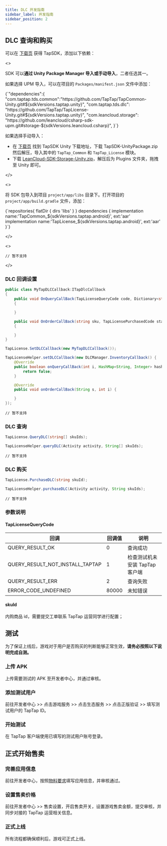 ```yaml
---
title: DLC 开发指南
sidebar_label: 开发指南
sidebar_position: 2
---
```



## DLC 查询和购买

可以在 [下载页](/tap-download) 获得 TapSDK，添加以下依赖：

<MultiLang>

<>

SDK 可以**通过 Unity Package Manager 导入或手动导入**，二者任选其一。

如果选择 UPM 导入，可以在项目的 `Packages/manifest.json` 文件中添加：

<CodeBlock className="json">
  {`"dependencies":{
    "com.taptap.tds.common":"https://github.com/TapTap/TapCommon-Unity.git#${sdkVersions.taptap.unity}",
    "com.taptap.tds.dlc": "https://github.com/TapTap/TapLicense-Unity.git#${sdkVersions.taptap.unity}",
    "com.leancloud.storage": "https://github.com/leancloud/csharp-sdk-upm.git#storage-${sdkVersions.leancloud.csharp}",
}`}
</CodeBlock>

如果选择手动导入：

- 在 [下载页](/tap-download) 找到 TapSDK Unity 下载地址，下载 TapSDK-UnityPackage.zip 然后解压，导入其中的 `TapTap_Common` 和 `TapTap_License` 模块。
- 下载 [LeanCloud-SDK-Storage-Unity.zip](https://github.com/leancloud/csharp-sdk/releases)，解压后为 Plugins 文件夹，拖拽至 Unity 即可。

</>

<>

将 SDK 包导入到项目 `project/app/libs` 目录下。打开项目的 `project/app/build.gradle` 文件，添加：

<CodeBlock className="groovy">
  {`repositories{
    flatDir {  
        dirs 'libs'  
    }  
}  
dependencies {
    implementation name:'TapCommon_${sdkVersions.taptap.android}', ext:'aar'
    implementation name:'TapLicense_${sdkVersions.taptap.android}', ext:'aar'
}`}
</CodeBlock>

</>

<>

```objc
// 暂不支持
```

</>

</MultiLang>

### DLC 回调设置

<MultiLang>

```cs
public class MyTapDLCCallback:ITapDlcCallback
{
    public void OnQueryCallBack(TapLicenseQueryCode code, Dictionary<string, object> queryList)
    {

    }

    public void OnOrderCallBack(string sku, TapLicensePurchasedCode status)
    {

    }
}

TapLicense.SetDLCCallback(new MyTapDLCCallback());
```

```java
TapLicenseHelper.setDLCCallback(new DLCManager.InventoryCallback() {
    @Override
    public boolean onQueryCallBack(int i, HashMap<String, Integer> hashMap) {
        return false;
    }

    @Override
    public void onOrderCallBack(String s, int i) {

    }
});
```

```objc
// 暂不支持
```

</MultiLang>

### DLC 查询

<MultiLang>

```cs
TapLicense.QueryDLC(string[] skuIds);
```

```java
TapLicenseHelper.queryDLC(Activity activity, String[] skuIds);
```

```objc
// 暂不支持
```

</MultiLang>

### DLC 购买

<MultiLang>

```cs
TapLicense.PurchaseDLC(string skuId);
```

```java
TapLicenseHelper.purchaseDLC(Activity activity, String skuIds);
```

```objc
// 暂不支持
```

</MultiLang>

### 参数说明

#### TapLicenseQueryCode

| 回调                            | 回调值 | 说明                           |
| ------------------------------- | ------ | ------------------------------ |
| QUERY_RESULT_OK                 | 0      | 查询成功                       |
| QUERY_RESULT_NOT_INSTALL_TAPTAP | 1      | 检查测试机未安装 TapTap 客户端 |
| QUERY_RESULT_ERR                | 2      | 查询失败                       |
| ERROR_CODE_UNDEFINED            | 80000  | 未知错误                       |

#### skuId

内购商品 id，需要提交工单联系 TapTap 运营同学进行配置；

## 测试

为了保证上线后，游戏对于用户是否购买的判断能够正常生效，**请务必按照以下说明完成自测。**

### 上传 APK

上传需要测试的 APK 至开发者中心，并通过审核。

### 添加测试用户

前往开发者中心 >> 点击<Blue>游戏服务</Blue> >> 点击<Blue>生态服务</Blue> >> 点击<Blue>正版验证</Blue> >> 填写测试用户的 TapTap ID。

### 开始测试

在 TapTap 客户端使用已填写的测试用户账号登录。

## 正式开始售卖

### 完善应用信息

前往开发者中心，按照[物料要求](/store/store-material/)填写应用信息，并审核通过。

### 设置售卖价格

前往开发者中心 >> <Blue>售卖设置</Blue>，开启售卖开关，设置游戏售卖金额，提交审核，并同步对接的 TapTap 运营相关信息。

### 正式上线

所有流程都确保顺利后，游戏可正式上线。
